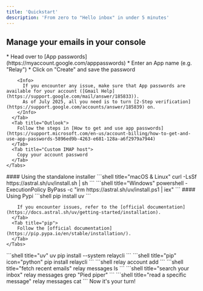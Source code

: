 ```yaml
---
title: 'Quickstart'
description: 'From zero to "Hello inbox" in under 5 minutes'
---
```


## Manage your emails in your console

<Steps>
  <Step title="Grab your mailbox credentials">
    <Tabs>
      <Tab title="Gmail">
        * Head over to [App passwords](https://myaccount.google.com/apppasswords)
        * Enter an App name (e.g. "Relay")
        * Click on "Create" and save the password

        <Info>
          If you encounter any issue, make sure that App passwords are available for your account ([Gmail Help](https://support.google.com/mail/answer/185833)).
          As of July 2025, all you need is to turn [2-Step verification](https://support.google.com/accounts/answer/185839) on.
        </Info>
      </Tab>
      <Tab title="Outlook">
        Follow the steps in [How to get and use app passwords](https://support.microsoft.com/en-us/account-billing/how-to-get-and-use-app-passwords-5896ed9b-4263-e681-128a-a6f2979a7944)
      </Tab>
      <Tab title="Custom IMAP host">
        Copy your account password
      </Tab>
    </Tabs>
  </Step>
    <Step title="Install a Python package manager">
    <Tabs>
      <Tab title="uv">
        #### Using the standalone installer
        <CodeGroup>
        ```shell title="macOS & Linux"
        curl -LsSf https://astral.sh/uv/install.sh | sh
        ```
        ```shell title="Windows"
        powershell -ExecutionPolicy ByPass -c "irm https://astral.sh/uv/install.ps1 | iex"
        ```
        </CodeGroup>
        #### Using Pypi
        ```shell
        pip install uv
        ```
        
        If you encounter issues, refer to the [official documentation](https://docs.astral.sh/uv/getting-started/installation).
      </Tab>
      <Tab title="pip">
        Follow the [official documentation](https://pip.pypa.io/en/stable/installation/).
      </Tab>
    </Tabs>
  </Step>
  <Step title="Install the CLI">
    <CodeGroup>
    ```shell title="uv"
    uv pip install --system relaycli
    ```
    ```shell title="pip" icon="python"
    pip install relaycli
    ```
    </CodeGroup>
  </Step>
  <Step title="Connect the inbox">
    ```shell
    relay account add
    ```
  </Step>
  <Step title="Try out CLI commands">
    <CodeGroup>
    ```shell title="fetch recent emails"
    relay messages ls
    ```
    ```shell title="search your inbox"
    relay messages grep "Pied piper"
    ```
    ```shell title="read a specific message"
    relay messages cat <message_uid>
    ```
    </CodeGroup>

  </Step>
  <Step title="Make something cool">
    Now it's your turn!
  </Step>
</Steps>
